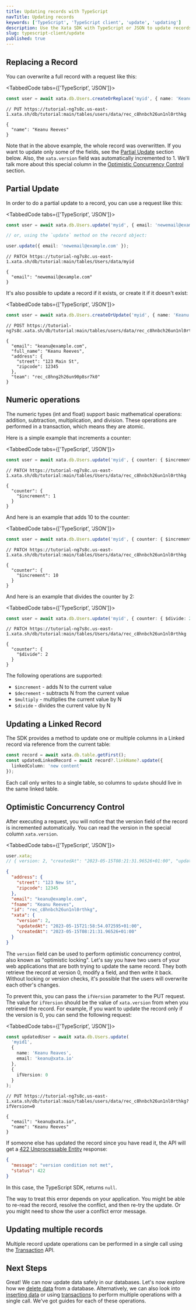 ```yaml
---
title: Updating records with TypeScript
navTitle: Updating records
keywords: ['TypeScript', 'TypeScript client', 'update', 'updating']
description: Use the Xata SDK with TypeScript or JSON to update records
slug: typescript-client/update
published: true
---
```


## Replacing a Record

You can overwrite a full record with a request like this:

<TabbedCode tabs={['TypeScript', 'JSON']}>

```ts
const user = await xata.db.Users.createOrReplace('myid', { name: 'Keanu Reeves' });
```

```jsonc
// PUT https://tutorial-ng7s8c.us-east-1.xata.sh/db/tutorial:main/tables/users/data/rec_c8hnbch26un1nl0rthkg

{
  "name": "Keanu Reeves"
}
```

</TabbedCode>

Note that in the above example, the whole record was overwritten. If you want to update only some of the fields, see the [Partial Update](#partial-update) section below. Also, the `xata.version` field was automatically incremented to 1. We'll talk more about this special column in the [Optimistic Concurrency Control](#optimistic-concurrency-control) section.

## Partial Update

In order to do a partial update to a record, you can use a request like this:

<TabbedCode tabs={['TypeScript', 'JSON']}>

```ts
const user = await xata.db.Users.update('myid', { email: 'newemail@example.com' });

// or, using the `update` method on the record object:

user.update({ email: 'newemail@example.com' });
```

```jsonc
// PATCH https://tutorial-ng7s8c.us-east-1.xata.sh/db/tutorial:main/tables/Users/data/myid

{
  "email": "newemail@example.com"
}
```

</TabbedCode>

It's also possible to update a record if it exists, or create it if it doesn't exist:

<TabbedCode tabs={['TypeScript', 'JSON']}>

```ts
const user = await xata.db.Users.createOrUpdate('myid', { name: 'Keanu Reaves' });
```

```jsonc
// POST https://tutorial-ng7s8c.xata.sh/db/tutorial:main/tables/users/data/rec_c8hnbch26un1nl0rthkg

{
  "email": "keanu@example.com",
  "full_name": "Keanu Reeves",
  "address": {
    "street": "123 Main St",
    "zipcode": 12345
  },
  "team": "rec_c8hng2h26un90p8sr7k0"
}
```

</TabbedCode>

## Numeric operations

The numeric types (int and float) support basic mathematical operations: addition, subtraction, multiplication, and division. These operations are performed in a transaction, which means they are atomic.

Here is a simple example that increments a counter:

<TabbedCode tabs={['TypeScript', 'JSON']}>

```ts
const user = await xata.db.Users.update('myid', { counter: { $increment: 1 } });
```

```jsonc
// PATCH https://tutorial-ng7s8c.us-east-1.xata.sh/db/tutorial:main/tables/Users/data/rec_c8hnbch26un1nl0rthkg

{
  "counter": {
    "$increment": 1
  }
}
```

</TabbedCode>

And here is an example that adds 10 to the counter:

<TabbedCode tabs={['TypeScript', 'JSON']}>

```ts
const user = await xata.db.Users.update('myid', { counter: { $increment: 10 } });
```

```jsonc
// PATCH https://tutorial-ng7s8c.us-east-1.xata.sh/db/tutorial:main/tables/Users/data/rec_c8hnbch26un1nl0rthkg

{
  "counter": {
    "$increment": 10
  }
}
```

</TabbedCode>

And here is an example that divides the counter by 2:

<TabbedCode tabs={['TypeScript', 'JSON']}>

```ts
const user = await xata.db.Users.update('myid', { counter: { $divide: 2 } });
```

```jsonc
// PATCH https://tutorial-ng7s8c.us-east-1.xata.sh/db/tutorial:main/tables/Users/data/rec_c8hnbch26un1nl0rthkg

{
  "counter": {
    "$divide": 2
  }
}
```

</TabbedCode>

The following operations are supported:

- `$increment` - adds N to the current value
- `$decrement` - subtracts N from the current value
- `$multiply` - multiplies the current value by N
- `$divide` - divides the current value by N

## Updating a Linked Record

The SDK provides a method to update one or multiple columns in a Linked record via reference from the current table:

```ts
const record = await xata.db.table.getFirst();
const updatedLinkedRecord = await record?.linkName?.update({
  linkedColumn: 'new content'
});
```

Each call only writes to a single table, so columns to `update` should live in the same linked table.

## Optimistic Concurrency Control

After executing a request, you will notice that the version field of the record is incremented automatically. You can read the version in the special column `xata.version`.

<TabbedCode tabs={['TypeScript', 'JSON']}>

```ts
user.xata;
// { version: 2, "createdAt": "2023-05-15T08:21:31.96526+01:00", "updatedAt": "2023-05-15T21:58:54.072595+01:00" }
```

```json
{
  "address": {
    "street": "123 New St",
    "zipcode": 12345
  },
  "email": "keanu@example.com",
  "fname": "Keanu Reeves",
  "id": "rec_c8hnbch26un1nl0rthkg",
  "xata": {
    "version": 2,
    "updatedAt": "2023-05-15T21:58:54.072595+01:00",
    "createdAt": "2023-05-15T08:21:31.96526+01:00"
  }
}
```

</TabbedCode>

The `version` field can be used to perform optimistic concurrency control, also known as "optimistic locking". Let's say you have two users of your web applications that are both trying to update the same record. They both retrieve the record at version 0, modify a field, and then write it back. Without locking or version checks, it's possible that the users will overwrite each other's changes.

To prevent this, you can pass the `ifVersion` parameter to the PUT request. The value for `ifVersion` should be the value of `xata.version` from when you retrieved the record. For example, if you want to update the record only if the version is 0, you can send the following request:

<TabbedCode tabs={['TypeScript', 'JSON']}>

```ts
const updatedUser = await xata.db.Users.update(
  'myid1',
  {
    name: 'Keanu Reaves',
    email: 'keanu@xata.io'
  },
  {
    ifVersion: 0
  }
);
```

```jsonc
// PUT https://tutorial-ng7s8c.us-east-1.xata.sh/db/tutorial:main/tables/users/data/rec_c8hnbch26un1nl0rthkg?ifVersion=0

{
  "email": "keanu@xata.io",
  "name": "Keanu Reeves"
}
```

</TabbedCode>

If someone else has updated the record since you have read it, the API will get a [422 Unprocessable Entity](https://developer.mozilla.org/en-US/docs/Web/HTTP/Status/422) response:

```json
{
  "message": "version condition not met",
  "status": 422
}
```

In this case, the TypeScript SDK, returns `null`.

The way to treat this error depends on your application. You might be able to re-read the record, resolve the conflict, and then re-try the update. Or you might need to show the user a conflict error message.

## Updating multiple records

Multiple record update operations can be performed in a single call using the [Transaction](/docs/developer-guide/typescript-client/transaction) API.

## Next Steps

Great! We can now update data safely in our databases. Let's now explore how we [delete data](/docs/developer-guide/typescript-client/delete) from a database. Alternatively, we can also look into [inserting data](/docs/developer-guide/typescript-client/insert) or using [transactions](/docs/developer-guide/typescript-client/transaction) to perform multiple operations with a single call. We've got guides for each of these operations.
